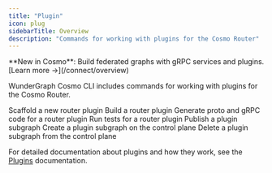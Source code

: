 ```yaml
---
title: "Plugin"
icon: plug
sidebarTitle: Overview
description: "Commands for working with plugins for the Cosmo Router"
---
```

<Card title="🚀 Introducing Cosmo Connect" icon="plug" href="/connect/overview">
  **New in Cosmo**: Build federated graphs with gRPC services and plugins.
  [Learn more →](/connect/overview)
</Card>

WunderGraph Cosmo CLI includes commands for working with plugins for the Cosmo Router.

<CardGroup>
  <Card title="Init" href="/cli/router/plugin/init" icon="file-circle-plus">
    Scaffold a new router plugin
  </Card>
  <Card title="Build" href="/cli/router/plugin/build" icon="hammer">
    Build a router plugin
  </Card>
  <Card title="Generate" href="/cli/router/plugin/generate" icon="code">
    Generate proto and gRPC code for a router plugin
  </Card>
  <Card title="Test" href="/cli/router/plugin/test" icon="vial">
    Run tests for a router plugin
  </Card>
  <Card title="Publish" href="/cli/router/plugin/publish" icon="upload">
    Publish a plugin subgraph
  </Card>
  <Card title="Create" href="/cli/router/plugin/create" icon="plus">
    Create a plugin subgraph on the control plane
  </Card>
  <Card title="Delete" href="/cli/router/plugin/delete" icon="trash">
    Delete a plugin subgraph from the control plane
  </Card>
</CardGroup>

For detailed documentation about plugins and how they work, see the [Plugins](/router/gRPC/plugins) documentation. 